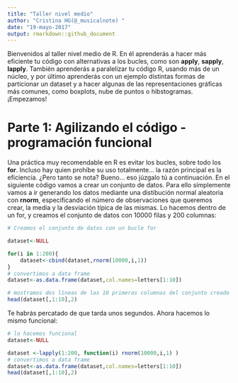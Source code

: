 ```yaml
---
title: "Taller nivel medio"
author: "Cristina HG(@_musicalnote) "
date: "19-mayo-2017"
output: rmarkdown::github_document
---
```


Bienvenidos al taller nivel medio de R. En él aprenderás a hacer más eficiente tu código con alternativas a los bucles, como son **apply**, **sapply**, **lapply**. También aprenderás a paralelizar tu código R, usando más de un núcleo, y por último aprenderás con un ejemplo distintas formas de particionar un dataset y a hacer algunas de las representaciones gráficas más comunes, como boxplots, nube de puntos o hibstogramas. ¡Empezamos!

# Parte 1: Agilizando el código - programación funcional 
Una práctica muy recomendable en R es evitar los bucles, sobre todo los **for**. Incluso hay quien prohíbe su uso totalmente... la razón principal es la eficiencia. ¿Pero tanto se nota? Bueno... eso júzgalo tú a continuación. En el siguiente código vamos a crear un conjunto de datos. Para ello símplemente vamos a ir generando los datos mediante una distibución normal aleatoria con **rnorm**, especificando el número de observaciones que queremos crear, la media y la desviación típica de las mismas. Lo hacemos dentro de un for, y creamos el conjunto de datos con 10000 filas y 200 columnas:

```r
# Creamos el conjunto de datos con un bucle for

dataset<-NULL

for(i in 1:200){
    dataset<-cbind(dataset,rnorm(10000,i,1))
}
# convertimos a data frame
dataset<-as.data.frame(dataset,col.names=letters[1:10])

# mostramos dos líneas de las 10 primeras columnas del conjunto creado
head(dataset[,1:10],2)
```

Te habrás percatado de que tarda unos segundos. Ahora hacemos lo mismo funcional:

```r
# lo hacemos funcional
dataset<-NULL

dataset <-lapply(1:200, function(i) rnorm(10000,i,1) )
# convertimos a data frame
dataset<-as.data.frame(dataset,col.names=letters[1:10])
head(dataset[,1:10],2)
```




